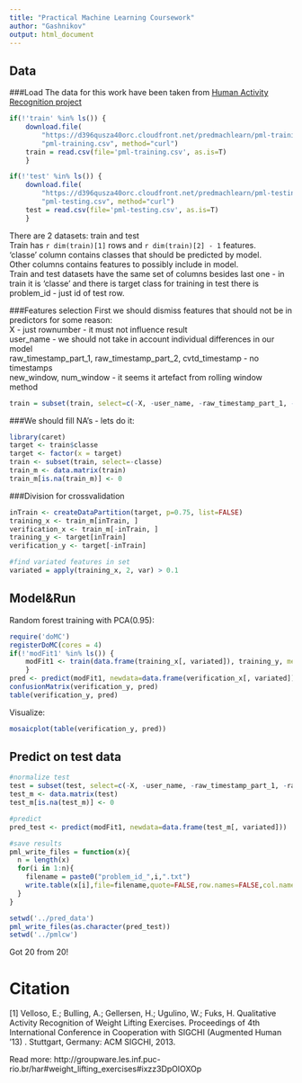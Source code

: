 ```yaml
---
title: "Practical Machine Learning Coursework"
author: "Gashnikov"
output: html_document
---
```


Data
-----
###Load
The data for this work have been taken from [Human Activity Recognition project](http://groupware.les.inf.puc-rio.br/har)
```r
if(!'train' %in% ls()) {
    download.file(
        "https://d396qusza40orc.cloudfront.net/predmachlearn/pml-training.csv",
        "pml-training.csv", method="curl")
    train = read.csv(file='pml-training.csv', as.is=T)
    }

if(!'test' %in% ls()) {
    download.file(
        "https://d396qusza40orc.cloudfront.net/predmachlearn/pml-testing.csv",
        "pml-testing.csv", method="curl")
    test = read.csv(file='pml-testing.csv', as.is=T)
    }
```
There are 2 datasets: train and test  
Train has `r dim(train)[1]` rows 
and `r dim(train)[2] - 1` features.  
'classe' column contains classes that should be predicted by model.  
Other columns contains features to possibly include in model.  
Train and test datasets have the same set of columns besides last one - 
in train it is 'classe' and there is target class for training in test there is
problem_id - just id of test row.

###Features selection
First we should dismiss features that should not be in predictors for some reason:  
X - just rownumber - it must not influence result  
user_name - we should not take in account individual differences in our model  
raw_timestamp_part_1, raw_timestamp_part_2, cvtd_timestamp - no timestamps  
new_window, num_window - it seems it artefact from rolling window method
```r
train = subset(train, select=c(-X, -user_name, -raw_timestamp_part_1, -raw_timestamp_part_2, -cvtd_timestamp, -new_window, -num_window))
```
###We should fill NA's - lets do it:
```r
library(caret)
target <- train$classe
target <- factor(x = target)
train <- subset(train, select=-classe)
train_m <- data.matrix(train)
train_m[is.na(train_m)] <- 0
```
###Division for crossvalidation
```r
inTrain <- createDataPartition(target, p=0.75, list=FALSE)
training_x <- train_m[inTrain, ]
verification_x <- train_m[-inTrain, ]
training_y <- target[inTrain]
verification_y <- target[-inTrain]

#find variated features in set
variated = apply(training_x, 2, var) > 0.1
```

Model&Run
-----
Random forest training with PCA(0.95):
```r
require('doMC')
registerDoMC(cores = 4)
if(!'modFit1' %in% ls()) {
    modFit1 <- train(data.frame(training_x[, variated]), training_y, method="rf", preProcess='pca')
    }
pred <- predict(modFit1, newdata=data.frame(verification_x[, variated]))
confusionMatrix(verification_y, pred)
table(verification_y, pred)
```
Visualize:
```r
mosaicplot(table(verification_y, pred))
```


Predict on test data
--------------------
```r
#normalize test
test = subset(test, select=c(-X, -user_name, -raw_timestamp_part_1, -raw_timestamp_part_2, -cvtd_timestamp, -new_window, -num_window, -problem_id))
test_m <- data.matrix(test)
test_m[is.na(test_m)] <- 0

#predict
pred_test <- predict(modFit1, newdata=data.frame(test_m[, variated]))

#save results
pml_write_files = function(x){
  n = length(x)
  for(i in 1:n){
    filename = paste0("problem_id_",i,".txt")
    write.table(x[i],file=filename,quote=FALSE,row.names=FALSE,col.names=FALSE)
  }
}

setwd('../pred_data')
pml_write_files(as.character(pred_test))
setwd('../pmlcw')
```

Got 20 from 20!



Citation
========
[1] Velloso, E.; Bulling, A.; Gellersen, H.; Ugulino, W.; Fuks, H. Qualitative Activity Recognition of Weight Lifting Exercises. Proceedings of 4th International Conference in Cooperation with SIGCHI (Augmented Human '13) . Stuttgart, Germany: ACM SIGCHI, 2013.

Read more: http://groupware.les.inf.puc-rio.br/har#weight_lifting_exercises#ixzz3DpOlOXOp



